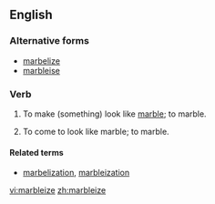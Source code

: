 ==English==

===Alternative forms===
*[[marbelize]]
*[[marbleise]]

===Verb===
{{en-verb|marbleiz|ing}}

# {{transitive}} To make (something) look like [[marble]]; to marble.
# {{intransitive}} To come to look like marble; to marble.

====Related terms====
* [[marbelization]], [[marbleization]]

[[vi:marbleize]]
[[zh:marbleize]]